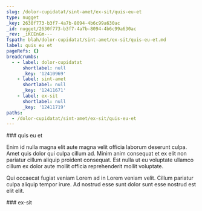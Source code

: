 ```yaml
---
slug: /dolor-cupidatat/sint-amet/ex-sit/quis-eu-et
type: nugget
_key: 2630f773-b3f7-4a7b-8094-4b6c99a630ac
_id: nugget/2630f773-b3f7-4a7b-8094-4b6c99a630ac
_rev: _iKCEnGm---
fspath: blah/dolor-cupidatat/sint-amet/ex-sit/quis-eu-et.md
label: quis eu et
pageRefs: {}
breadcrumbs:
  - - label: dolor-cupidatat
      shortlabel: null
      _key: '12410969'
    - label: sint-amet
      shortlabel: null
      _key: '12411671'
    - label: ex-sit
      shortlabel: null
      _key: '12411719'
paths:
  - /dolor-cupidatat/sint-amet/ex-sit/quis-eu-et
---
```


<NuggetArea>
<Nugget slug="/dolor-cupidatat/sint-amet/ex-sit/quis-eu-et" type="nugget" _key="2630f773-b3f7-4a7b-8094-4b6c99a630ac" _id="nugget/2630f773-b3f7-4a7b-8094-4b6c99a630ac" _rev="_iKCEnGm---" fspath="blah/dolor-cupidatat/sint-amet/ex-sit/quis-eu-et.md" label="quis eu et" paths="/dolor-cupidatat/sint-amet/ex-sit/quis-eu-et">
<NuggetBody>
### quis eu et

Enim id nulla magna elit aute magna velit officia laborum deserunt culpa. Amet quis dolor qui culpa cillum ad. Minim anim consequat et ex elit non pariatur cillum aliquip proident consequat. Est nulla ut eu voluptate ullamco cillum ex dolor aute mollit officia reprehenderit mollit voluptate.

Qui occaecat fugiat veniam Lorem ad in Lorem veniam velit. Cillum pariatur culpa aliquip tempor irure. Ad nostrud esse sunt dolor sunt esse nostrud est elit elit.

</NuggetBody>
<Breadcrumbs>
<Crumbs>
<Crumb _key="12410969" label="dolor-cupidatat" /><Crumb _key="12411671" label="sint-amet" /><Crumb _key="12411719" label="ex-sit" />
</Crumbs>
</Breadcrumbs>
</Nugget>

<NuggetsInbound>
</NuggetsInbound>
<NuggetsOutbound>
</NuggetsOutbound>
</NuggetArea>
<PassagesInbound>
<Passage direction="inbound" type="passage" _key="12411719" _id="passage/12411719" _rev="_iKCEnGi--A" label="ex-sit" passage="ex-sit" fspath="blah/dolor-cupidatat/sint-amet/ex-sit" paths="/dolor-cupidatat/sint-amet/ex-sit" slug="/dolor-cupidatat/sint-amet/ex-sit">
<NuggetBody>
### ex-sit

</NuggetBody>
<Breadcrumbs>
<Crumbs>
<Crumb _key="12410969" label="dolor-cupidatat" /><Crumb _key="12411671" label="sint-amet" />
</Crumbs>
</Breadcrumbs>
</Passage>

</PassagesInbound>
<PassagesOutbound>
</PassagesOutbound>